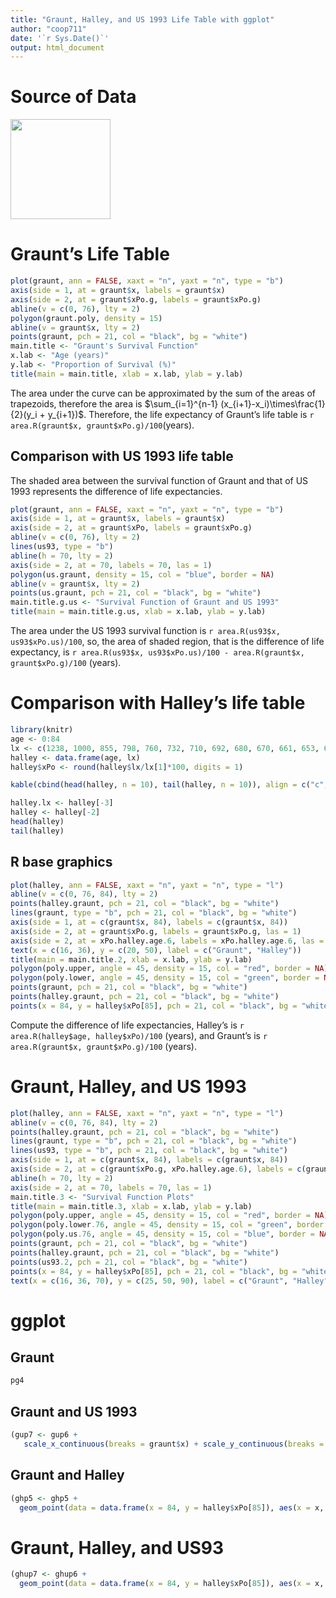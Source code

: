 ```yaml
---
title: "Graunt, Halley, and US 1993 Life Table with ggplot"
author: "coop711"
date: '`r Sys.Date()`'
output: html_document
---
```


# Source of Data

<img src = "../pics/graunt_table.png" width = "160"/>

<!--## Data Input-->
      
# Graunt's Life Table

<!--
```r
rm(list = ls())
graunt <- data.frame(x = c(0, seq(6, 76, by = 10)), xPo.g = c(100, 64, 40, 25, 16, 10, 6, 3, 1))
```

### More data

* US 1993 life table for the same age group

```r
us93 <- data.frame(x = graunt$x, xPo.us = c(100, 99, 99, 98, 97, 95, 92, 84, 70))
```


```r
(graunt.us <- data.frame(graunt, xPo.us = us93$xPo))
```

### Life Expectancy

The basic principle is that the area under the survival function is the life expectancy. 

$X \ge 0$, $X \sim F(x)$ => $X \equiv F^{-1}(U), U \sim U(0,1)$, therefore, 

$E(X) = E\{F^{-1}(U)\} = \int_{0}^{1} F^{-1}(u)du = \int_0^{\infty} 1-F(x) dx = \int_{0}^{\infty} S(x) dx$


### Setting up coordinates for `polygon()` (Clockwise)

```r
(graunt.x <- c(graunt$x, 0))
(graunt.y <- c(graunt$xPo.g, 0))
graunt.poly <- data.frame(x = graunt.x, y = graunt.y)
```
-->

```r
plot(graunt, ann = FALSE, xaxt = "n", yaxt = "n", type = "b")
axis(side = 1, at = graunt$x, labels = graunt$x)
axis(side = 2, at = graunt$xPo.g, labels = graunt$xPo.g)
abline(v = c(0, 76), lty = 2)
polygon(graunt.poly, density = 15)
abline(v = graunt$x, lty = 2)
points(graunt, pch = 21, col = "black", bg = "white")
main.title <- "Graunt's Survival Function"
x.lab <- "Age (years)"
y.lab <- "Proportion of Survival (%)"
title(main = main.title, xlab = x.lab, ylab = y.lab)
```

<!--### Area under the curve-->

<!--
*  `diff()`, `head()`, and `tail()` can be used to write a function to compute the area easily.  

```r
area.R <- function(x, y) {
  sum(diff(x) * (head(y, -1) + tail(y, -1))/2)
  }
```
-->

The area under the curve can be approximated by the sum of the areas of trapezoids, therefore the area is $\sum_{i=1}^{n-1} (x_{i+1}-x_i)\times\frac{1}{2}(y_i + y_{i+1})$. Therefore, the life expectancy of Graunt's life table is 
`r area.R(graunt$x, graunt$xPo.g)/100`(years).


## Comparison with US 1993 life table

The shaded area between the survival function of Graunt and that of US 1993 represents the difference of life expectancies.

<!--

### Setting coordinates for `polygon()`

```r
us.graunt.x <- c(us93$x, rev(graunt$x))
us.graunt.y <- c(us93$xPo.us, rev(graunt$xPo.g))
us.graunt <- data.frame(x = us.graunt.x, y = us.graunt.y)
```
-->

```r
plot(graunt, ann = FALSE, xaxt = "n", yaxt = "n", type = "b")
axis(side = 1, at = graunt$x, labels = graunt$x)
axis(side = 2, at = graunt$xPo, labels = graunt$xPo.g)
abline(v = c(0, 76), lty = 2)
lines(us93, type = "b")
abline(h = 70, lty = 2)
axis(side = 2, at = 70, labels = 70, las = 1)
polygon(us.graunt, density = 15, col = "blue", border = NA)
abline(v = graunt$x, lty = 2)
points(us.graunt, pch = 21, col = "black", bg = "white")
main.title.g.us <- "Survival Function of Graunt and US 1993"
title(main = main.title.g.us, xlab = x.lab, ylab = y.lab)
```

The area under the US 1993 survival function is `r area.R(us93$x, us93$xPo.us)/100`, so, the area of shaded region, that is the difference of life expectancy, is `r area.R(us93$x, us93$xPo.us)/100 - area.R(graunt$x, graunt$xPo.g)/100` (years).

# Comparison with Halley's life table

```r
library(knitr)
age <- 0:84
lx <- c(1238, 1000, 855, 798, 760, 732, 710, 692, 680, 670, 661, 653, 646, 640, 634, 628, 622, 616, 610, 604, 598, 592, 586, 579, 573, 567, 560, 553, 546, 539, 531, 523, 515, 507, 499, 490, 481, 472, 463, 454, 445, 436, 427, 417, 407, 397, 387, 377, 367, 357, 346, 335, 324, 313, 302, 292, 282, 272, 262, 252, 242, 232, 222, 212, 202, 192, 182, 172, 162, 152, 142, 131, 120, 109, 98, 88, 78, 68, 58, 50, 41, 34, 28, 23, 20)
halley <- data.frame(age, lx)
halley$xPo <- round(halley$lx/lx[1]*100, digits = 1)
```

```r
kable(cbind(head(halley, n = 10), tail(halley, n = 10)), align = c("c", "r", "r", "c", "r", "r"), caption = "Halley's Lifetable")
```

```r
halley.lx <- halley[-3]
halley <- halley[-2]
head(halley)
tail(halley)
```

## R base graphics

<!--


```r
age.graunt <- age %in% graunt$x
halley.graunt <- subset(halley, age.graunt)
xPo.halley.age.6 <- halley$xPo[age == 6]
main.title.2 <- "Survival Function of Graunt and Halley"
```

## Polygon

Setting the coordinates for `polygon()`. The intersection is found at `x = 10.8, y = 52.8` with `locator(1)` and couple of trial and errors.

* Upper region

```r
poly.1.x <- c(graunt$x[1:2], 10.8, halley$age[11:1])
poly.1.y <- c(graunt$xPo.g[1:2], 52.8, halley$xPo[11:1])
poly.upper <- data.frame(x = poly.1.x, y = poly.1.y)
```

* Lower region

```r
poly.2.x <- c(10.8, halley$age[12:85], graunt$x[9:3])
poly.2.y <- c(52.8, halley$xPo[12:85], graunt$xPo.g[9:3])
poly.lower <- data.frame(x = poly.2.x, y = poly.2.y)
```

--> 

```r
plot(halley, ann = FALSE, xaxt = "n", yaxt = "n", type = "l")
abline(v = c(0, 76, 84), lty = 2)
points(halley.graunt, pch = 21, col = "black", bg = "white")
lines(graunt, type = "b", pch = 21, col = "black", bg = "white")
axis(side = 1, at = c(graunt$x, 84), labels = c(graunt$x, 84))
axis(side = 2, at = graunt$xPo.g, labels = graunt$xPo.g, las = 1)
axis(side = 2, at = xPo.halley.age.6, labels = xPo.halley.age.6, las = 1)
text(x = c(16, 36), y = c(20, 50), label = c("Graunt", "Halley"))
title(main = main.title.2, xlab = x.lab, ylab = y.lab)
polygon(poly.upper, angle = 45, density = 15, col = "red", border = NA)
polygon(poly.lower, angle = 45, density = 15, col = "green", border = NA)
points(graunt, pch = 21, col = "black", bg = "white")
points(halley.graunt, pch = 21, col = "black", bg = "white")
points(x = 84, y = halley$xPo[85], pch = 21, col = "black", bg = "white")
```

<!--### Life expectancy-->

Compute the difference of life expectancies, Halley's is `r area.R(halley$age, halley$xPo)/100` (years), and Graunt's is `r area.R(graunt$x, graunt$xPo.g)/100` (years).

# Graunt, Halley, and US 1993

<!--Polygon with R Base Plot-->

<!--
### Coordinates 

In order to make the graphs truncated at the age 76, restrict the age of Halley up to 76.

```r
graunt.2 <- graunt
halley.2 <- halley
us93.2 <- us93
names(graunt.2) <- c("x", "Graunt")
names(halley.2) <- c("x", "Halley")
names(us93.2) <- c("x", "US93")
poly.lower.76 <- subset(poly.lower, poly.lower$x <= 76)
poly.3.x <- c(us93.2$x, halley.2$x[85:12], 10.8, graunt.2$x[2:1])
poly.3.y <- c(us93.2$US93, halley.2$Halley[85:12], 52.8, graunt.2$Graunt[2:1])
poly.us <- data.frame(x = poly.3.x, y = poly.3.y)
poly.us.76 <- subset(poly.us, poly.us$x <= 76)
```

### Straight to Polygon
-->

```r
plot(halley, ann = FALSE, xaxt = "n", yaxt = "n", type = "l")
abline(v = c(0, 76, 84), lty = 2)
points(halley.graunt, pch = 21, col = "black", bg = "white")
lines(graunt, type = "b", pch = 21, col = "black", bg = "white")
lines(us93, type = "b", pch = 21, col = "black", bg = "white")
axis(side = 1, at = c(graunt$x, 84), labels = c(graunt$x, 84))
axis(side = 2, at = c(graunt$xPo.g, xPo.halley.age.6), labels = c(graunt$xPo.g, xPo.halley.age.6), las = 1)
abline(h = 70, lty = 2)
axis(side = 2, at = 70, labels = 70, las = 1)
main.title.3 <- "Survival Function Plots"
title(main = main.title.3, xlab = x.lab, ylab = y.lab)
polygon(poly.upper, angle = 45, density = 15, col = "red", border = NA)
polygon(poly.lower.76, angle = 45, density = 15, col = "green", border = NA)
polygon(poly.us.76, angle = 45, density = 15, col = "blue", border = NA)
points(graunt, pch = 21, col = "black", bg = "white")
points(halley.graunt, pch = 21, col = "black", bg = "white")
points(us93.2, pch = 21, col = "black", bg = "white")
points(x = 84, y = halley$xPo[85], pch = 21, col = "black", bg = "white")
text(x = c(16, 36, 70), y = c(25, 50, 90), label = c("Graunt", "Halley", "US93"))
```

# ggplot 

<!--

```r
library(ggplot2)
```

## Data Reshape

Attach `reshape2` package to change wide format to long format

```r
library(reshape2)
```

How `melt()` works

```r
graunt.us.melt <- melt(graunt.us, id.vars = "x", measure.vars = c("xPo.g", "xPo.us"), value.name = "xPo", variable.name = "times")
graunt.us.melt
str(graunt.us.melt)
```

* Change factor levels of `times`

```r
levels(graunt.us.melt$times) <- c("Graunt", "US1993")
str(graunt.us.melt)
```
-->

## Graunt

<!--
## Structure of ggplot

```r
g1 <- ggplot() + 
  geom_line(data = graunt, aes(x = graunt$x, y = graunt$xPo))
g2 <- g1 +
  geom_point(data = graunt, aes(x = graunt$x, y = graunt$xPo), shape = 21, fill = "white")
g3 <- g2 +
  theme_bw()
g4 <- g3 +
   xlab(x.lab) + 
   ylab(y.lab) + 
   ggtitle(main.title) +
   scale_x_continuous(breaks = graunt$x) + 
   scale_y_continuous(breaks = graunt$xPo.g)
g5 <- g4 +
  geom_vline(xintercept = graunt$x, linetype = "dotted") +
  geom_hline(yintercept = 0, linetype = "dotted")
pg4 <- g4 +
  geom_polygon(data = graunt.poly, aes(x = x, y = y), alpha = 0.3, fill = "grey")
```
-->

```r
pg4
```

## Graunt and US 1993

<!--### Points and Lines

Step by step approach to understand the grammar of ggplot

* We set `ggplot()` to accept varying `data.frame()` and `aes()`in `geom_polygon`

```r
gu1 <- ggplot() + 
  geom_line(data = graunt.us.melt, aes(x = x, y = xPo, colour = times))
gu2 <- gu1 + 
  geom_point(data = graunt.us.melt, aes(x = x, y = xPo, colour = times), shape = 21, fill = "white")
gu3 <- gu2 + 
  theme_bw()
```

## Polygon 

Reuse `us.graunt` which contains `x = us.graunt.x` and `y = us.graunt.y` for `polygon()`. Note that we start with `gu3`, and also note how to remove default legends.

```r
gup3 <- gu3 + 
  geom_polygon(data = us.graunt, aes(x = x, y = y), alpha = 0.3, fill = "blue")
gup4 <- gup3 + 
  guides(colour = "none")
```

## Change default annotations

### Points and Lines

1. Change the x-axis and y-axis labels
    
```r
gu4 <- gu3 + 
   xlab(x.lab) + 
   ylab(y.lab)
```

2. Add main title

```r
gu4 <- gu3 + 
   xlab(x.lab) + 
   ylab(y.lab) + 
   ggtitle(main.title.g.us)
```

3. Change legend title
    
```r
gu4 <- gu3 + 
   xlab(x.lab) + 
   ylab(y.lab) + 
   ggtitle(main.title.g.us) +
   labs(colour = "Era")
```

4. Change legends.
    
```r
gu4 <- gu3 + 
   xlab(x.lab) + 
   ylab(y.lab) +
   ggtitle(main.title.g.us) +
   labs(colour = "Era") +
   scale_colour_discrete(labels = c("Graunt Era", "US 1993"))
```

5. Place legends inside the plot

```r
gu5 <- gu4 + 
   theme(legend.position = c(0.8, 0.5))
```

6. Change x-axis and y-axis tick marks

```r
gu6 <- gu5 + 
   scale_x_continuous(breaks = graunt$x) + 
   scale_y_continuous(breaks = graunt$xPo.g)
```

## Polygon

Add information to the plot drawn with `polygon()`

1. Start with `gup4`

```r
gup4
```

2. Main title, x-axis and y-axis labels

```r
gup5 <- gup4 + 
   xlab(x.lab) + 
   ylab(y.lab) +
   ggtitle(main.title.g.us)
```

3. `"Graunt Era"`, `"US 1993"`, `"Difference of Life Expectancies"` at proper positions
    
```r
gup6 <- gup5 + 
   annotate("text", x = c(20, 40, 70), y = c(20, 60, 90), label = c("Graunt Era", "Difference of\nLife Expectancies", "US 1993"))
```

4. x-axis and y-axis tick marks-->

```r
(gup7 <- gup6 + 
   scale_x_continuous(breaks = graunt$x) + scale_y_continuous(breaks = graunt$xPo.g))
```

## Graunt and Halley

<!--
### Data Reshaping

Since the observed ages are different, we need final structure of the data frame to be melted. So, create copies of `graunt` and `halley` and extract parts of what we need and give feasible names.  

```r
graunt.halley.melt <- melt(list(graunt.2, halley.2), id.vars = "x", value.name = "xPo", variable.name = "Who")
str(graunt.halley.melt)
graunt.halley.melt <- graunt.halley.melt[-4]
(graunt.halley.melt.g <- subset(graunt.halley.melt, graunt.halley.melt$x %in% graunt$x))
```
 
## Survival Function, Step by Step

```r
(gh1 <- ggplot() + 
  geom_line(data = graunt.halley.melt, aes(x = x, y = xPo, colour = Who)))
(gh2 <- gh1 + 
  geom_point(data = graunt.halley.melt.g, aes(x = x, y = xPo, colour = Who), shape = 21, fill = "white"))
(gh3 <- gh2 + 
  theme_bw() + 
  xlab(x.lab) + 
  ylab(y.lab) + 
  ggtitle(main.title.2))
(gh4 <- gh3 + 
  theme(legend.position = c(0.8, 0.8)) +
  annotate("text", x = c(16, 36), y = c(20, 50), label = c("Graunt", "Halley")) +
  scale_x_continuous(breaks = c(graunt$x, 84)) + 
  scale_y_continuous(breaks = c(graunt$xPo.g, xPo.halley.age.6)))
```

## Polygon

Reuse `poly.upper` data frame and `poly.lower` data frame.

```r
(ghp4 <- gh4 + 
  geom_polygon(data = poly.upper, aes(x = x, y = y), alpha = 0.3, fill = "red"))
(ghp5 <- ghp4 + 
  geom_polygon(data = poly.lower, aes(x = x, y = y), alpha = 0.3, fill = "green"))
```
-->

```r
(ghp5 <- ghp5 +
  geom_point(data = data.frame(x = 84, y = halley$xPo[85]), aes(x = x, y = y),  colour = 3, shape = 21, fill = "white"))
```

# Graunt, Halley, and US93

<!--
## Data Reshape

```r
# us93.2 <- us93
# names(us93.2) <- c("x", "US93")
ghu.melt <- melt(list(graunt.2, halley.2, us93.2), id.vars = "x", value.name = "xPo", variable.name = "Who")
ghu.melt.g <- ghu.melt[ghu.melt$x %in% graunt$x, ]
# main.title.3 <- "Survival Function Plots"
```

## Survival Function Plots with ggplot

```r
ghu1 <- ggplot() + 
  geom_line(data = ghu.melt, aes(x = x, y = xPo, colour = Who))
ghu2 <- ghu1 + 
  geom_point(data = ghu.melt.g, aes(x = x, y = xPo, colour = Who), shape = 21, fill = "white")
ghu3 <- ghu2 + 
  theme_bw() + 
  xlab(x.lab) + 
  ylab(y.lab) + 
  ggtitle(main.title.3)
ghu4 <- ghu3 + 
  theme(legend.position = c(0.2, 0.2)) +
  annotate("text", x = c(36, 36, 70), y = c(25, 50, 90), label = c("Graunt", "Halley", "US93")) +
  scale_x_continuous(breaks = c(graunt$x, 84)) + 
  scale_y_continuous(breaks = c(graunt$xPo.g, xPo.halley.age.6))
```

## Polygon

```r
ghup4 <- ghu4 + 
  geom_polygon(data = poly.upper, aes(x = x, y = y), alpha = 0.3, fill = "red")
ghup5 <- ghup4 + 
  geom_polygon(data = poly.lower.76, aes(x = x, y = y), alpha = 0.3, fill = "green")
ghup6 <- ghup5 +
  geom_polygon(data = poly.us.76, aes(x = x, y = y), alpha = 0.3, fill = "blue")
```
-->

```r
(ghup7 <- ghup6 +
  geom_point(data = data.frame(x = 84, y = halley$xPo[85]), aes(x = x, y = y),  colour = 3, shape = 21, fill = "white"))
```

<!--
### `dump()` and `source()`coop711

* Check out how to save and retrieve. Use `source()` and `load()` for retrieval.

```r
dump("area.R", file = "area.R")
save.image("graunt_halley_160406.rda")
```
-->